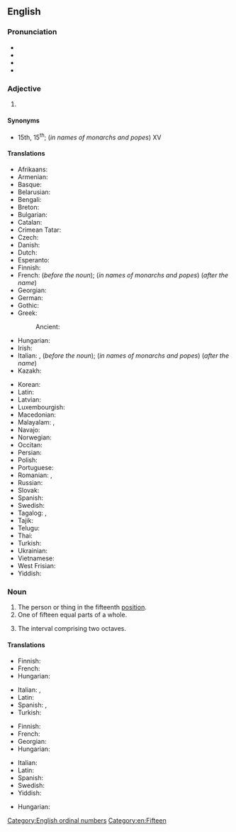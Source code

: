 ==English==
{{wikipedia}}
{{number box|en|15}}

===Pronunciation===
* {{IPA|en|/ˌfɪfˈtiːnθ/}}
* {{audio|en|En-us-fifteenth.ogg|Audio (US)}}
* {{rhymes|en|iːnθ|s=2}}
* {{hyphenation|en|fif|teenth}}

===Adjective===
{{en-adj|-}}

# {{n-g|The ordinal form of the number [[fifteen]].}}

====Synonyms====
* 15th, 15<sup>th</sup>; (''in names of monarchs and popes'') XV

====Translations====
{{trans-top-also|ordinal form of number fifteen|15th}}
* Afrikaans: {{t+|af|vyftiende}}
* Armenian: {{t+|hy|տասնհինգերորդ}}
* Basque: {{t|eu|hamabosgarren}}
* Belarusian: {{t|be|пятна́ццаты}}
* Bengali: {{t|bn|পঞ্চদশ}}
* Breton: {{t+|br|pemzekvet}}
* Bulgarian: {{t|bg|петнадесети}}
* Catalan: {{t+|ca|quinzè}}
* Crimean Tatar: {{t|crh|on beşinci}}
* Czech: {{t+|cs|patnáctý}}
* Danish: {{t+|da|femtende}}
* Dutch: {{t+|nl|vijftiende}}
* Esperanto: {{t|eo|dek kvina}}
* Finnish: {{t+|fi|viidestoista}}
* French: {{t+|fr|quinzième}} (''before the noun''); (''in names of monarchs and popes'') {{t+|fr|quinze}} (''after the name'')
* Georgian: {{t|ka|მეთხუთმეტე}}
* German: {{t+|de|fünfzehnte}}
* Gothic: {{t|got|𐍆𐌹𐌼𐍆𐍄𐌰𐍄𐌰𐌹𐌷𐌿𐌽𐌳𐌰}}
* Greek:
*: Ancient: {{t|grc|πεντεκαιδέκατος}}
* Hungarian: {{t+|hu|tizenötödik}}
* Irish: {{t|ga|[[an cuigú]] ... [[deag]]}}
* Italian: {{t+|it|quindicesimo}}, (''before the noun''); (''in names of monarchs and popes'') {{t+|it|quindicesimo}} (''after the name'')
* Kazakh: {{t|kk|он бесінші|sc=Cyrl}}
{{trans-mid}}
* Korean: {{t+|ko|열다섯째}}
* Latin: {{t|la|quintus decimus}}
* Latvian: {{t|lv|piecpadsmitais}}
* Luxembourgish: {{t|lb|fofzéngt}}
* Macedonian: {{t|mk|петнаесетти}}
* Malayalam: {{t|ml|പതിനഞ്ചാം}}, {{t|ml|പതിനഞ്ചാമത്തെ}}
* Navajo: {{t|nv|ashdlaʼáadah góneʼ}}
* Norwegian: {{t|no|femtende}}
* Occitan: {{t+|oc|quinzen}}
* Persian: {{t+|fa|پانزدهم|tr=pânzdahom}}
* Polish: {{t+|pl|piętnasty}}
* Portuguese: {{t|pt|décimo quinto}}
* Romanian: {{t+|ro|cincisprezecelea}}, {{t|ro|cinșpelea}} {{qualifier|informal}}
* Russian: {{t+|ru|пятна́дцатый}}
* Slovak: {{t+|sk|pätnásty}}
* Spanish: {{t+|es|decimoquinto}}
* Swedish: {{t+|sv|femtonde}}
* Tagalog: {{t|tl|pang-labinlima}}, {{t|tl|ikalabinlima}}
* Tajik: {{t|tg|понздаҳум|sc=Cyrl}}
* Telugu: {{t+|te|పదిహేనవ}}
* Thai: {{t|th|ที่สิบห้า}}
* Turkish: {{t+|tr|on beşinci}}
* Ukrainian: {{t+|uk|п'ятна́дцятий}}
* Vietnamese: {{t|vi|thứ mười lăm}}
* West Frisian: {{t|fy|fyftjinde}}
* Yiddish: {{t|yi|פֿופֿצנט}}
{{trans-bottom}}

===Noun===
{{en-noun}}

# The person or thing in the fifteenth [[position]].
# One of fifteen equal parts of a whole.
# {{lb|en|music}} The interval comprising two octaves.

====Translations====
{{trans-top|person or thing in the fifteenth position}}
* Finnish: {{t+|fi|viidestoista}}
* French: {{t+|fr|quinzième|m|f}}
* Hungarian: {{t+|hu|tizenötödik}}
{{trans-mid}}
* Italian: {{t+|it|quindicesimo|m}}, {{t|it|quindicesima|f}}
* Latin: {{t|la|quintus decimus}}
* Spanish: {{t+|es|decimoquinto|m}}, {{t+|es|decimoquinta|f}}
* Turkish: {{t+|tr|on beşinci}}
{{trans-bottom}}

{{trans-top|one of fifteen equal parts}}
* Finnish: {{t|fi|[[viidestoista]][[osa]]}}
* French: {{t+|fr|quinzième|m}}
* Georgian: {{t|ka|მეთხუთმეტედი}}
* Hungarian: {{t+|hu|tizenötöd}}
{{trans-mid}}
* Italian: {{t+|it|quindicesimo|m}}
* Latin: {{t|la|quintum decimum|n}}
* Spanish: {{t+|es|quinceavo|m}}
* Swedish: {{t+|sv|femtondel}}
* Yiddish: {{t|yi|פֿופֿצנטל|n}}
{{trans-bottom}}

{{trans-top|musical interval comprising two octaves}}
{{trans-mid}}
* Hungarian: {{t|hu|kvintdecima}}
{{trans-bottom}}

[[Category:English ordinal numbers]]
[[Category:en:Fifteen]]